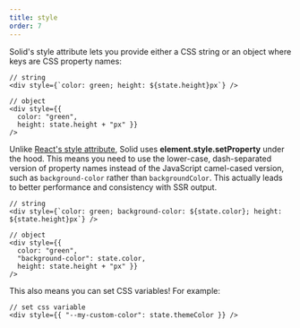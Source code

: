 ---
title: style
order: 7
---

Solid's style attribute lets you provide either a CSS string or an object where keys are CSS property names:

```tsx
// string
<div style={`color: green; height: ${state.height}px`} />

// object
<div style={{
  color: "green",
  height: state.height + "px" }}
/>
```

Unlike [React's style attribute](https://reactjs.org/docs/dom-elements.html#style), Solid uses **element.style.setProperty** under the hood. This means you need to use the lower-case, dash-separated version of property names instead of the JavaScript camel-cased version, such as `background-color` rather than `backgroundColor`. This actually leads to better performance and consistency with SSR output.

```tsx
// string
<div style={`color: green; background-color: ${state.color}; height: ${state.height}px`} />

// object
<div style={{
  color: "green",
  "background-color": state.color,
  height: state.height + "px" }}
/>
```

This also means you can set CSS variables! For example:

```tsx
// set css variable
<div style={{ "--my-custom-color": state.themeColor }} />
```
